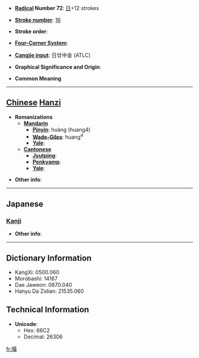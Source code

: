 * '''[[Wiktionary:Chinese radical index| Radical]] Number 72''': [[Wiktionary:Chinese radical index 日|日]]+12 strokes

* '''[[Wiktionary:Chinese total strokes index|Stroke number]]''': [[Wiktionary:Chinese total strokes index 16|16]]

* '''Stroke order''': 

* '''[[Wiktionary:Chinese four corner index|Four-Corner System]]''': 

* '''[[Wiktionary:Chinese Cangjie index|Cangjie input]]''': 日廿中金 (ATLC)

* '''Graphical Significance and Origin''': 

* '''Common Meaning'''

----

== [[Chinese]] [[Hanzi]] ==

* '''Romanizations'''
** '''[[Mandarin]]'''
*** '''[[Pinyin]]''': huàng (huang4)
*** '''[[Wade-Giles]]''': huang<sup>4</sup>
*** '''[[Yale]]''': 
** '''[[Cantonese]]'''
*** '''[[Jyutping]]''':
*** '''[[Penkyamp]]''': 
*** '''[[Yale]]''': 

* '''Other info''': 

----

==Japanese==
===[[Kanji]]===
{{kanji|on readings=[[こう]] (kō), [[おう]] (ō)|kun readings=[[あきらか]] (akiraka)}}

* '''Other info''':  

----

== Dictionary Information ==

* KangXi: 0500.060
* Morobashi: 14167
* Dae Jaweon: 0870.040
* Hanyu Da Zidian: 21535.060

== Technical Information ==

* '''Unicode''':
** Hex: 66C2
** Decimal: 26306

[[fr:曂]]